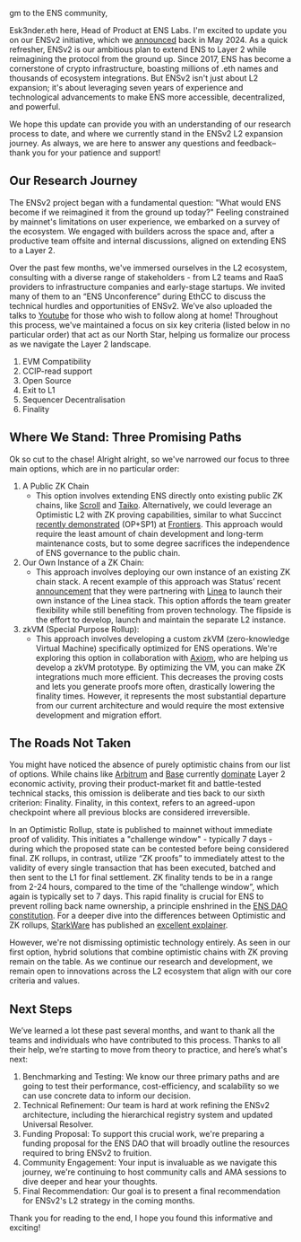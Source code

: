 gm to the ENS community,

Esk3nder.eth here, Head of Product at ENS Labs. I'm excited to update you on our ENSv2 initiative, which we [announced](https://blog.ens.domains/post/ensv2) back in May 2024. As a quick refresher, ENSv2 is our ambitious plan to extend ENS to Layer 2 while reimagining the protocol from the ground up. Since 2017, ENS has become a cornerstone of crypto infrastructure, boasting millions of .eth names and thousands of ecosystem integrations. But ENSv2 isn't just about L2 expansion; it's about leveraging seven years of experience and technological advancements to make ENS more accessible, decentralized, and powerful.

We hope this update can provide you with an understanding of our research process to date, and where we currently stand in the ENSv2 L2 expansion journey. As always, we are here to answer any questions and feedback– thank you for your patience and support!

## Our Research Journey

The ENSv2 project began with a fundamental question: "What would ENS become if we reimagined it from the ground up today?" Feeling constrained by mainnet's limitations on user experience, we embarked on a survey of the ecosystem. We engaged with builders across the space and, after a productive team offsite and internal discussions, aligned on extending ENS to a Layer 2.

Over the past few months, we've immersed ourselves in the L2 ecosystem, consulting with a diverse range of stakeholders - from L2 teams and RaaS providers to infrastructure companies and early-stage startups. We invited many of them to an “ENS Unconference” during EthCC to discuss the technical hurdles and opportunities of ENSv2. We’ve also uploaded the talks to [Youtube](https://www.youtube.com/@ENSdomains/videos) for those who wish to follow along at home! Throughout this process, we've maintained a focus on six key criteria (listed below in no particular order) that act as our North Star, helping us formalize our process as we navigate the Layer 2 landscape.

1. EVM Compatibility
2. CCIP-read support
3. Open Source
4. Exit to L1
5. Sequencer Decentralisation
6. Finality

## Where We Stand: Three Promising Paths

Ok so cut to the chase! Alright alright, so we've narrowed our focus to three main options, which are in no particular order:

1. A Public ZK Chain
   - This option involves extending ENS directly onto existing public ZK chains, like [Scroll](https://scroll.io/) and [Taiko](https://taiko.xyz/). Alternatively, we could leverage an Optimistic L2 with ZK proving capabilities, similar to what Succinct [recently demonstrated](https://youtu.be/J7tjDoWv6es?si=MZCadA_kDgjJQ5xY) (OP+SP1) at [Frontiers](https://frontiers.paradigm.xyz/). This approach would require the least amount of chain development and long-term maintenance costs, but to some degree sacrifices the independence of ENS governance to the public chain.
2. Our Own Instance of a ZK Chain:
   - This approach involves deploying our own instance of an existing ZK chain stack. A recent example of this approach was Status’ recent [announcement](https://our.status.im/linea-partnership-status-network/) that they were partnering with [Linea](https://linea.build/) to launch their own instance of the Linea stack. This option affords the team greater flexibility while still benefiting from proven technology. The flipside is the effort to develop, launch and maintain the separate L2 instance.
3. zkVM (Special Purpose Rollup):
   - This approach involves developing a custom zkVM (zero-knowledge Virtual Machine) specifically optimized for ENS operations. We're exploring this option in collaboration with [Axiom](https://www.axiom.xyz/), who are helping us develop a zkVM prototype. By optimizing the VM, you can make ZK integrations much more efficient. This decreases the proving costs and lets you generate proofs more often, drastically lowering the finality times. However, it represents the most substantial departure from our current architecture and would require the most extensive development and migration effort.

## The Roads Not Taken

You might have noticed the absence of purely optimistic chains from our list of options. While chains like [Arbitrum](https://arbitrum.io/) and [Base](https://www.base.org/) currently [dominate](https://l2beat.com/scaling/summary) Layer 2 economic activity, proving their product-market fit and battle-tested technical stacks, this omission is deliberate and ties back to our sixth criterion: Finality. Finality, in this context, refers to an agreed-upon checkpoint where all previous blocks are considered irreversible.

In an Optimistic Rollup, state is published to mainnet without immediate proof of validity. This initiates a "challenge window" - typically 7 days - during which the proposed state can be contested before being considered final. ZK rollups, in contrast, utilize “ZK proofs” to immediately attest to the validity of every single transaction that has been executed, batched and then sent to the L1 for final settlement. ZK finality tends to be in a range from 2-24 hours, compared to the time of the “challenge window”, which again is typically set to 7 days. This rapid finality is crucial for ENS to prevent rolling back name ownership, a principle enshrined in the [ENS DAO constitution](https://docs.ens.domains/dao/constitution). For a deeper dive into the differences between Optimistic and ZK rollups, [StarkWare](https://starkware.co/) has published an [excellent explainer](https://starkware.co/blog/zk-rollups-explained/zk-rollups-vs-optimistic-rollups/#:~:text=ZK%2Drollups%3A%20Unlike%20optimistic%20rollups,been%20executed%20and%20batched%20together.).

However, we're not dismissing optimistic technology entirely. As seen in our first option, hybrid solutions that combine optimistic chains with ZK proving remain on the table. As we continue our research and development, we remain open to innovations across the L2 ecosystem that align with our core criteria and values.

## Next Steps

We’ve learned a lot these past several months, and want to thank all the teams and individuals who have contributed to this process. Thanks to all their help, we’re starting to move from theory to practice, and here’s what's next:

1. Benchmarking and Testing: We know our three primary paths and are going to test their performance, cost-efficiency, and scalability so we can use concrete data to inform our decision.
2. Technical Refinement: Our team is hard at work refining the ENSv2 architecture, including the hierarchical registry system and updated Universal Resolver.
3. Funding Proposal: To support this crucial work, we're preparing a funding proposal for the ENS DAO that will broadly outline the resources required to bring ENSv2 to fruition.
4. Community Engagement: Your input is invaluable as we navigate this journey, we're continuing to host community calls and AMA sessions to dive deeper and hear your thoughts.
5. Final Recommendation: Our goal is to present a final recommendation for ENSv2's L2 strategy in the coming months.

Thank you for reading to the end, I hope you found this informative and exciting!
